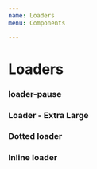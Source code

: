 ```yaml
---
name: Loaders
menu: Components

---
```


# Loaders

<Playground>
<div class="loading-container">
    <div class="loader"></div>
</div>
</Playground>

### loader-pause

<Playground>
<div class="loading-container">
    <div class="loader loader-pause"></div>
</div>
</Playground>

### Loader - Extra Large

<Playground>
<div class="loading-container">
    <div class="loader loader-xl"></div>
</div>
</Playground>

### Dotted loader

<Playground>
<span>
    <i class="dci dci-loader mi-spin dci-2x"></i>
</span>
</Playground>

### Inline loader

<Playground>
<div class="inline-loading-container">
    <div class="loader inline"></div>
</div>
</Playground>
